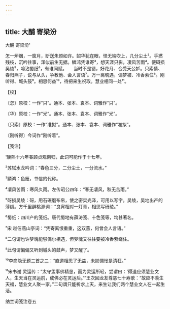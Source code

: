 ```yaml
---
---
---
```

title: 大酺 寄梁汾
---



大酺 寄梁汾¹





怎一炉烟，一窗月，断送朱颜如许。韶华犹在眼，怪无端吹上，几分尘土²。手撚残枝，沉吟往事，浑似前生无据。鳞鸿凭谁寄³，想天涯只影，凄风苦雨⁴。便砑损吴绫⁵，啼沾蜀纸⁶，有谁同赋。　　当时不是错，好花月、合受天公妒。只索倩、春归燕子，说与从头，争教他、会人言语⁷。万一离魂遇，偏梦被、冷香萦住⁸。刚听得、城头鼓⁹。相思何益¹⁰，待把来生祝取。慧业相同一处¹¹。





【校】


〔怎〕原校：一作“只”。通本、张本、袁本、词雅作“只”。

〔华〕原校：一作“光”。通本、张本、袁本、词雅作“光”。

〔只索〕原校：一作“准拟”。通本、张本、袁本、词雅作“准拟”。

〔刚听得〕今词作“刚听着”。





【笺注】


¹康熙十六年春顾贞观南归，此词可能作于十七年。

²苏轼水龙吟词：“春色三分，二分尘土，一分流水。”

³鳞鸿：鱼雁，书信的代称。

⁴凄风苦雨：寒风久雨。左传昭公四年：“春无凄风，秋无苦雨。”

⁵砑损吴绫：砑，用石碾磨布帛，使之密实光泽，可用以写字。吴绫，吴地出产的薄绸。方千里醉桃源词：“良宵相对一灯青，相思写砑绫。”

⁶蜀纸：四川产的笺纸。唐代蜀地有薛涛笺、十色笺等，均甚著名。

⁷宋 赵佶燕山亭词：“凭寄离恨重重，这双燕，何曾会人言语。”

⁸二句谓也许梦魂能够偶尔相遇，但梦魂又往往要被冷香萦绕住。

⁹此句谓偏偏又听到城头的鼓声，梦又醒了。

¹⁰李商隐无题二首之二：“直道相思了无益，未妨惆怅是清狂。”

¹¹宋书谢 灵运传：“太守孟事佛精恳，而为灵运所轻，尝谓曰：‘得道应须慧业文人，生天当在灵运前，成佛必在灵运后。’”王次回龙友尊慈七十寿歌：“故应不羡生天福，慧业文人聚一家。”二句谓只能祈求上天，来生让我们两个慧业文人在一起生活。





纳兰词笺注卷五
